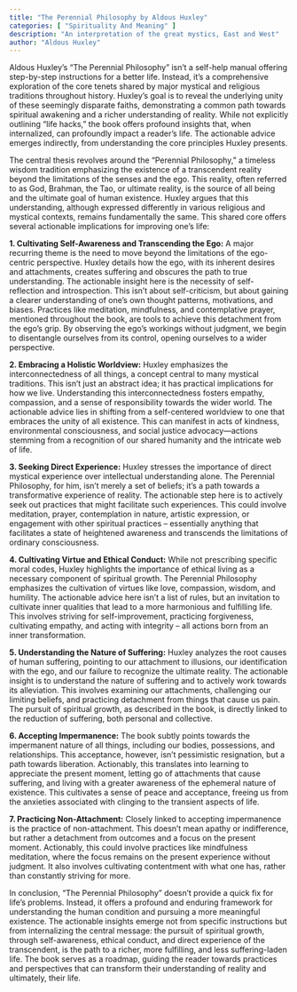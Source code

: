 ```yaml
---
title: "The Perennial Philosophy by Aldous Huxley"
categories: [ "Spirituality And Meaning" ]
description: "An interpretation of the great mystics, East and West"
author: "Aldous Huxley"
---
```

Aldous Huxley's "The Perennial Philosophy" isn't a self-help manual offering step-by-step instructions for a better life.  Instead, it's a comprehensive exploration of the core tenets shared by major mystical and religious traditions throughout history.  Huxley's goal is to reveal the underlying unity of these seemingly disparate faiths, demonstrating a common path towards spiritual awakening and a richer understanding of reality.  While not explicitly outlining "life hacks," the book offers profound insights that, when internalized, can profoundly impact a reader's life.  The actionable advice emerges indirectly, from understanding the core principles Huxley presents.

The central thesis revolves around the "Perennial Philosophy," a timeless wisdom tradition emphasizing the existence of a transcendent reality beyond the limitations of the senses and the ego.  This reality, often referred to as God, Brahman, the Tao, or ultimate reality, is the source of all being and the ultimate goal of human existence.  Huxley argues that this understanding, although expressed differently in various religious and mystical contexts, remains fundamentally the same.  This shared core offers several actionable implications for improving one's life:

**1. Cultivating Self-Awareness and Transcending the Ego:**  A major recurring theme is the need to move beyond the limitations of the ego-centric perspective.  Huxley details how the ego, with its inherent desires and attachments, creates suffering and obscures the path to true understanding.  The actionable insight here is the necessity of self-reflection and introspection.  This isn't about self-criticism, but about gaining a clearer understanding of one's own thought patterns, motivations, and biases.  Practices like meditation, mindfulness, and contemplative prayer, mentioned throughout the book, are tools to achieve this detachment from the ego's grip.  By observing the ego's workings without judgment, we begin to disentangle ourselves from its control, opening ourselves to a wider perspective.

**2. Embracing a Holistic Worldview:**  Huxley emphasizes the interconnectedness of all things, a concept central to many mystical traditions.  This isn't just an abstract idea; it has practical implications for how we live.  Understanding this interconnectedness fosters empathy, compassion, and a sense of responsibility towards the wider world.  The actionable advice lies in shifting from a self-centered worldview to one that embraces the unity of all existence.  This can manifest in acts of kindness, environmental consciousness, and social justice advocacy—actions stemming from a recognition of our shared humanity and the intricate web of life.

**3.  Seeking Direct Experience:** Huxley stresses the importance of direct mystical experience over intellectual understanding alone.  The Perennial Philosophy, for him, isn't merely a set of beliefs; it's a path towards a transformative experience of reality.  The actionable step here is to actively seek out practices that might facilitate such experiences.  This could involve meditation, prayer, contemplation in nature, artistic expression, or engagement with other spiritual practices – essentially anything that facilitates a state of heightened awareness and transcends the limitations of ordinary consciousness.

**4.  Cultivating Virtue and Ethical Conduct:**  While not prescribing specific moral codes, Huxley highlights the importance of ethical living as a necessary component of spiritual growth.  The Perennial Philosophy emphasizes the cultivation of virtues like love, compassion, wisdom, and humility.  The actionable advice here isn't a list of rules, but an invitation to cultivate inner qualities that lead to a more harmonious and fulfilling life.  This involves striving for self-improvement, practicing forgiveness, cultivating empathy, and acting with integrity – all actions born from an inner transformation.

**5.  Understanding the Nature of Suffering:** Huxley analyzes the root causes of human suffering, pointing to our attachment to illusions, our identification with the ego, and our failure to recognize the ultimate reality.  The actionable insight is to understand the nature of suffering and to actively work towards its alleviation. This involves examining our attachments, challenging our limiting beliefs, and practicing detachment from things that cause us pain.  The pursuit of spiritual growth, as described in the book, is directly linked to the reduction of suffering, both personal and collective.

**6. Accepting Impermanence:** The book subtly points towards the impermanent nature of all things, including our bodies, possessions, and relationships.  This acceptance, however, isn't pessimistic resignation, but a path towards liberation.  Actionably, this translates into learning to appreciate the present moment, letting go of attachments that cause suffering, and living with a greater awareness of the ephemeral nature of existence. This cultivates a sense of peace and acceptance, freeing us from the anxieties associated with clinging to the transient aspects of life.


**7.  Practicing Non-Attachment:**  Closely linked to accepting impermanence is the practice of non-attachment.  This doesn't mean apathy or indifference, but rather a detachment from outcomes and a focus on the present moment.  Actionably, this could involve practices like mindfulness meditation, where the focus remains on the present experience without judgment.  It also involves cultivating contentment with what one has, rather than constantly striving for more.

In conclusion, "The Perennial Philosophy" doesn't provide a quick fix for life's problems.  Instead, it offers a profound and enduring framework for understanding the human condition and pursuing a more meaningful existence.  The actionable insights emerge not from specific instructions but from internalizing the central message: the pursuit of spiritual growth, through self-awareness, ethical conduct, and direct experience of the transcendent, is the path to a richer, more fulfilling, and less suffering-laden life. The book serves as a roadmap, guiding the reader towards practices and perspectives that can transform their understanding of reality and ultimately, their life.


